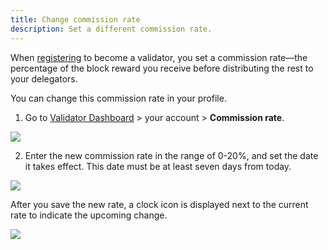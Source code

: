 ```yaml
---
title: Change commission rate
description: Set a different commission rate.
---
```



When [registering](./../onboarding/become-validator.mdx) to become
a validator, you set a commission rate—the percentage of the block reward
you receive before distributing the rest to your delegators.

You can change this commission rate in your profile.

1. Go to [Validator Dashboard](https://validator.roninchain.com) >
your account > **Commission rate**.
<img src={stepOne} width={280} />

2. Enter the new commission rate in the range of 0-20%,
and set the date it takes effect.
This date must be at least seven days from today.
<img src={stepTwo} width={416} />

After you save the new rate, a clock icon is displayed next to the
current rate to indicate the upcoming change.

<img src={stepThree} width={280} />
